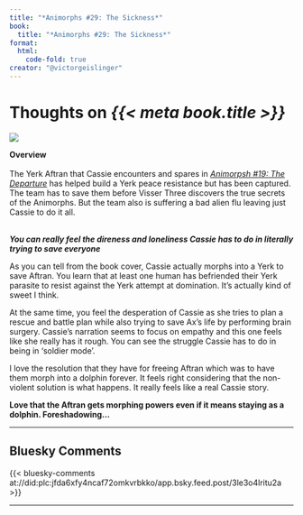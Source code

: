 ```yaml
---
title: "*Animorphs #29: The Sickness*"
book:
  title: "*Animorphs #29: The Sickness*"
format:
  html:
    code-fold: true
creator: "@victorgeislinger"
---
```


# Thoughts on *{{< meta book.title >}}*

::: {layout="[30,70]"}
![](https://books.google.com/books/content?id=f2YwDwAAQBAJ&printsec=frontcover&img=2)

**Overview** <br/>
<br/>
The Yerk Aftran that Cassie encounters and spares in 
*[Animorpsh #19: The Departure](https://www.victorsothervector.com/books/book-animorphs_x2319%E2%80%93_the_departure.html)*
has helped build a Yerk peace resistance but has been captured. The team has to
save them before Visser Three discovers the true secrets of the Animorphs. But
the team also is suffering a bad alien flu leaving just Cassie to do it all.
<br/>
<br/>


:::


***You can really feel the direness and loneliness Cassie has to do in literally trying to save everyone***

As you can tell from the book cover, Cassie actually morphs into a Yerk to save
Aftran. You learn that at least one human has befriended their Yerk parasite to
resist against the Yerk attempt at domination. It's actually kind of sweet I
think.

At the same time, you feel the desperation of Cassie as she tries to plan a rescue
and battle plan while also trying to save Ax's life by performing brain surgery.
Cassie's narration seems to focus on empathy and this one feels like she really
has it rough. You can see the struggle Cassie has to do in being in 'soldier 
mode'.

I love the resolution that they have for freeing Aftran which was to have them
morph into a dolphin forever. It feels right considering that the non-violent
solution is what happens. It really feels like a real Cassie story.


**Love that the Aftran gets morphing powers even if it means staying as a dolphin. Foreshadowing...**

--- 

:::{.callout-note icon=false}

## Bluesky Comments

{{< bluesky-comments at://did:plc:jfda6xfy4ncaf72omkvrbkko/app.bsky.feed.post/3le3o4lritu2a >}}


:::
---